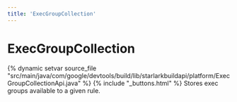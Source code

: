 ```yaml
---
title: 'ExecGroupCollection'
---
```


# ExecGroupCollection

{% dynamic setvar source_file "src/main/java/com/google/devtools/build/lib/starlarkbuildapi/platform/ExecGroupCollectionApi.java" %}
{% include "\_buttons.html" %}
Stores exec groups available to a given rule.
